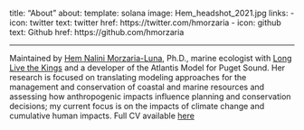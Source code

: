 title: "About"
about:
  template: solana
  image: Hem_headshot_2021.jpg
  links:
    - icon: twitter
      text: twitter
      href: https://twitter.com/hmorzaria
    - icon: github
      text: Github
      href: https://github.com/hmorzaria
      
---

Maintained by [Hem Nalini Morzaria-Luna](https://namedrop.io/hemnalinimorzarialuna), Ph.D., marine ecologist with [Long Live the Kings](https://lltk.org) and a developer of the Atlantis Model for Puget Sound. Her research is focused on translating modeling approaches for the management and conservation of coastal and marine resources and assessing how anthropogenic impacts influence planning and conservation decisions; my current focus is on the impacts of climate change and cumulative human impacts. Full CV available [here](https://hmorzaria.github.io/hemnalinimorzarialuna.quarto.io/)  